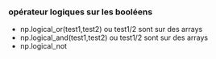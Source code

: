 ### opérateur logiques sur les booléens

- np.logical_or(test1,test2) ou test1/2 sont sur des arrays
- np.logical_and(test1,test2) ou test1/2 sont sur des arrays
- np.logical_not
